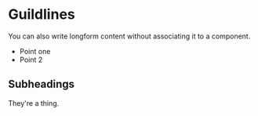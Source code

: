 
<Meta title="Playground/0-Guidelines - MDX" />

# Guildlines

You can also write longform content without associating it to a component.

- Point one
- Point 2

## Subheadings

They're a thing.
